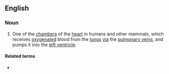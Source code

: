 ==English==
{{wikipedia}}

===Noun===
{{en-noun|s|left atria}}

# One of the [[chamber]]s of the [[heart]] in humans and other mammals, which receives [[oxygenated]] blood from the [[lung]]s [[via]] the [[pulmonary vein]]s, and pumps it into the [[left ventricle]].

====Related terms====
* {{l|en|right atrium}}